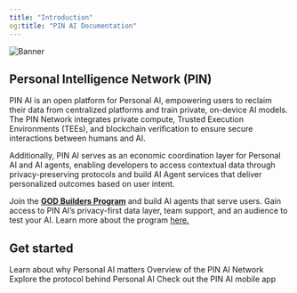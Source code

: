 ```yaml
---
title: "Introduction"
og:title: "PIN AI Documentation"
---
```

<img src="/images/Banner.png" alt="Banner" />

## Personal Intelligence Network (PIN)
PIN AI is an open platform for Personal AI, empowering users to reclaim their data from centralized platforms and train private, on-device AI models. The PIN Network integrates private compute, Trusted Execution Environments (TEEs), and blockchain verification to ensure secure interactions between humans and AI.

Additionally, PIN AI serves as an economic coordination layer for Personal AI and AI agents, enabling developers to access contextual data through privacy-preserving protocols and build AI Agent services that deliver personalized outcomes based on user intent.

<Info> Join the **[GOD Builders Program](https://forms.gle/Quvii2SqFWEb9c8QA)** and build AI agents that serve users. Gain access to PIN AI’s privacy-first data layer, team support, and an audience to test your AI. Learn more about the program [here.](Build-with-us) </Info>


## Get started
<CardGroup cols={2}>
  <Card
    title="Learn"
    icon="graduation-cap"
    href="/Why-PIN-AI"
  >
    Learn about why Personal AI matters
  </Card>
  <Card
    title="Architecture Overview"
    icon="building"
    href="/Infrastructure/Architecture-Overview"
  >
    Overview of the PIN AI Network
  </Card>
  <Card
    title="Personal AI Protocol"
    icon="robot"
    href="/personal-ai-protocol/Overview"
  >
    Explore the protocol behind Personal AI
  </Card>
  <Card
    title="PIN AI App"
    icon="mobile"
    href="https://www.pinai.io/productpreview"
  >
    Check out the PIN AI mobile app 
  </Card>
</CardGroup>
